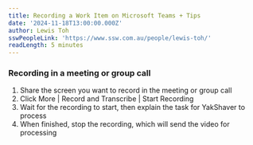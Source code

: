 ```yaml
---
title: Recording a Work Item on Microsoft Teams + Tips
date: '2024-11-18T13:00:00.000Z'
author: Lewis Toh
sswPeopleLink: 'https://www.ssw.com.au/people/lewis-toh/'
readLength: 5 minutes
---
```


### Recording in a meeting or group call

1. Share the screen you want to record in the meeting or group call
2. Click More | Record and Transcribe | Start Recording
3. Wait for the recording to start, then explain the task for YakShaver to process
4. When finished, stop the recording, which will send the video for processing
